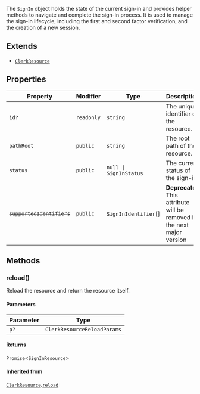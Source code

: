 The `SignIn` object holds the state of the current sign-in and provides helper methods to navigate and complete the sign-in process. It is used to manage the sign-in lifecycle, including the first and second factor verification, and the creation of a new session.

## Extends

- [`ClerkResource`](clerk-resource.mdx)

## Properties

| Property                                                     | Modifier   | Type                              | Description                                                             | Inherited from                                                                  |
| ------------------------------------------------------------ | ---------- | --------------------------------- | ----------------------------------------------------------------------- | ------------------------------------------------------------------------------- |
| <a id="id"></a> `id?`                                        | `readonly` | `string`                          | The unique identifier of the resource.                                  | [`ClerkResource`](clerk-resource.mdx).[`id`](clerk-resource.mdx#id)             |
| <a id="pathroot"></a> `pathRoot`                             | `public`   | `string`                          | The root path of the resource.                                          | [`ClerkResource`](clerk-resource.mdx).[`pathRoot`](clerk-resource.mdx#pathroot) |
| <a id="status"></a> `status`                                 | `public`   | <code>null \| SignInStatus</code> | The current status of the sign-in.                                      | -                                                                               |
| <a id="supportedidentifiers"></a> ~~`supportedIdentifiers`~~ | `public`   | `SignInIdentifier`[]              | **Deprecated** This attribute will be removed in the next major version | -                                                                               |

## Methods

### reload()

Reload the resource and return the resource itself.

#### Parameters

| Parameter | Type                        |
| --------- | --------------------------- |
| `p?`      | `ClerkResourceReloadParams` |

#### Returns

`Promise`\<`SignInResource`\>

#### Inherited from

[`ClerkResource`](clerk-resource.mdx).[`reload`](clerk-resource.mdx#reload)
